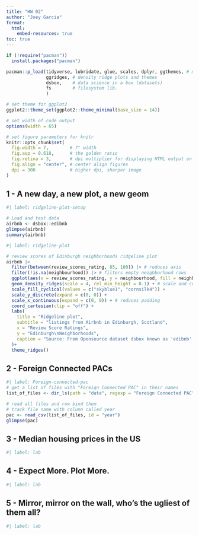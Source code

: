 ```yaml
---
title: "HW 02"
author: "Joey Garcia"
format: 
  html:
    embed-resources: true
toc: true
---
```


```r
if (!require("pacman")) 
  install.packages("pacman")

pacman::p_load(tidyverse, lubridate, glue, scales, dplyr, ggthemes, # most necessary libs.
               ggridges, # density ridge plots and themes
               dsbox,    # data science in a box (datasets)
               fs        # filesystem lib.
               )       

# set theme for ggplot2
ggplot2::theme_set(ggplot2::theme_minimal(base_size = 14))

# set width of code output
options(width = 65)

# set figure parameters for knitr
knitr::opts_chunk$set(
  fig.width = 7,        # 7" width
  fig.asp = 0.618,      # the golden ratio
  fig.retina = 3,       # dpi multiplier for displaying HTML output on retina
  fig.align = "center", # center align figures
  dpi = 300             # higher dpi, sharper image
)

```

## 1 - A new day, a new plot, a new geom

```r
#| label: ridgeline-plot-setup

# Load and test data
airbnb <- dsbox::edibnb
glimpse(airbnb)
summary(airbnb)

```

```r
#| label: ridgeline-plot 

# review scores of Edinburgh neighborhoods ridgeline plot
airbnb |>
  filter(between(review_scores_rating, 85, 100)) |> # reduces axis
  filter(!is.na(neighbourhood)) |> # filters empty neighborhood rows
  ggplot(aes(x = review_scores_rating, y = neighbourhood, fill = neighbourhood)) +
  geom_density_ridges(scale = 4, rel_min_height = 0.1) + # scale and cut tail of density
  scale_fill_cyclical(values = c("skyblue1", "cornsilk4")) +
  scale_y_discrete(expand = c(0, 0)) + 
  scale_x_continuous(expand = c(0, 0)) + # reduces padding
  coord_cartesian(clip = "off") +
  labs(
    title = "Ridgeline plot", 
    subtitle = "listings from Airbnb in Edinburgh, Scotland",
    x = "Review Score Ratings",
    y = "Edinburgh\nNeighborhoods", 
    caption = "Source: From Opensource dataset dsbox known as 'edibnb'."
  )+
  theme_ridges()

```

## 2 - Foreign Connected PACs

```r
#| label: Foreign-connected-pac
# get a list of files with "Foreign Connected PAC" in their names
list_of_files <- dir_ls(path = "data", regexp = "Foreign Connected PAC")

# read all files and row bind them
# track file name with column called year
pac <- read_csv(list_of_files, id = "year")
glimpse(pac)
```

## 3 - Median housing prices in the US

```r
#| label: lab

```

## 4 - Expect More. Plot More.

```r
#| label: lab

```

## 5 - Mirror, mirror on the wall, who’s the ugliest of them all?

```r
#| label: lab

```
